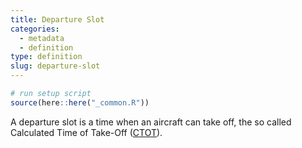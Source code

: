 ```yaml
---
title: Departure Slot
categories:
  - metadata
  - definition
type: definition
slug: departure-slot
---
```

```r
# run setup script
source(here::here("_common.R"))
```

A departure slot is a time when an aircraft can take off,
the so called Calculated Time of Take-Off ([CTOT](/acronym/ctot/)).

